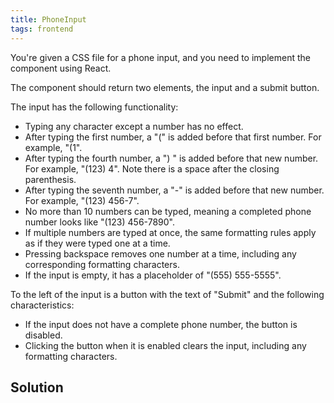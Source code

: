 ```yaml
---
title: PhoneInput 
tags: frontend 
---
```


You're given a CSS file for a phone input, and you need to implement the component using React.

The component should return two elements, the input and a submit button.

The input has the following functionality:

- Typing any character except a number has no effect.
- After typing the first number, a "(" is added before that first number. For example, "(1".
- After typing the fourth number, a ") " is added before that new number. For example, "(123) 4". Note there is a space after the closing parenthesis.
- After typing the seventh number, a "-" is added before that new number. For example, "(123) 456-7".
- No more than 10 numbers can be typed, meaning a completed phone number looks like "(123) 456-7890".
- If multiple numbers are typed at once, the same formatting rules apply as if they were typed one at a time.
- Pressing backspace removes one number at a time, including any corresponding formatting characters.
- If the input is empty, it has a placeholder of "(555) 555-5555".

To the left of the input is a button with the text of "Submit" and the following characteristics:

- If the input does not have a complete phone number, the button is disabled.
- Clicking the button when it is enabled clears the input, including any formatting characters.
 
 
 ## Solution